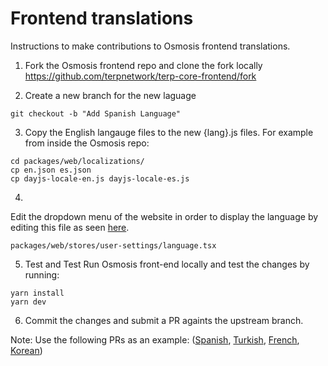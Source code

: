 
# Frontend translations

Instructions to make contributions to Osmosis frontend translations.

1. Fork the Osmosis frontend repo and clone the fork locally https://github.com/terpnetwork/terp-core-frontend/fork

2. Create a new branch for the new laguage 
```
git checkout -b "Add Spanish Language"
```
3. Copy the English langauge files to the new {lang}.js files. For example from inside the Osmosis repo:  

```
cd packages/web/localizations/
cp en.json es.json
cp dayjs-locale-en.js dayjs-locale-es.js
```
4. 
Edit the dropdown menu of the website in order to display the language by editing this file as seen [here](https://github.com/terpnetwork/terp-core-frontend/pull/962/files).

```
packages/web/stores/user-settings/language.tsx
```
5. Test and Test
Run Osmosis front-end locally and test the changes by running:
```
yarn install
yarn dev
```
6. Commit the changes and submit a PR againts the upstream branch.

Note: 
Use the following PRs as an example: ([Spanish](https://github.com/terpnetwork/terp-core-frontend/pull/962), [Turkish](https://github.com/terpnetwork/terp-core-frontend/pull/966), [French](https://github.com/terpnetwork/terp-core-frontend/pull/960), [Korean](https://github.com/terpnetwork/terp-core-frontend/pull/953))

